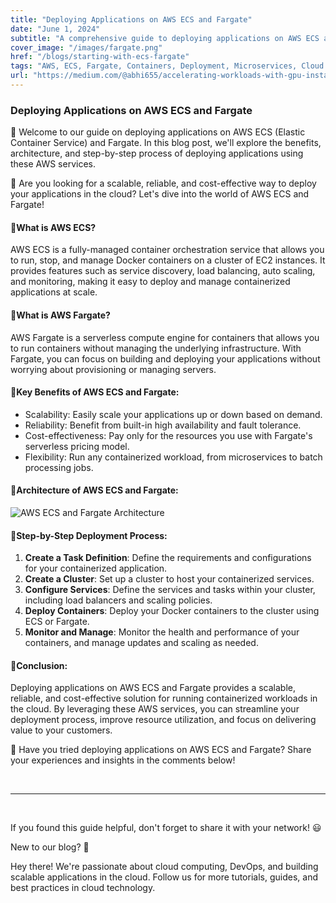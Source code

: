 ```yaml
---
title: "Deploying Applications on AWS ECS and Fargate"
date: "June 1, 2024"
subtitle: "A comprehensive guide to deploying applications on AWS ECS and Fargate"
cover_image: "/images/fargate.png"
href: "/blogs/starting-with-ecs-fargate"
tags: "AWS, ECS, Fargate, Containers, Deployment, Microservices, Cloud Computing"
url: "https://medium.com/@abhi655/accelerating-workloads-with-gpu-instances-on-aws-a-comprehensive-guide-part1-starting-small-993d5d6c9155"
---
```


### **Deploying Applications on AWS ECS and Fargate**


🚀 Welcome to our guide on deploying applications on AWS ECS (Elastic Container Service) and Fargate. In this blog post, we'll explore the benefits, architecture, and step-by-step process of deploying applications using these AWS services.

🤔 Are you looking for a scalable, reliable, and cost-effective way to deploy your applications in the cloud? Let's dive into the world of AWS ECS and Fargate!

#### 🚀**What is AWS ECS?**

AWS ECS is a fully-managed container orchestration service that allows you to run, stop, and manage Docker containers on a cluster of EC2 instances. It provides features such as service discovery, load balancing, auto scaling, and monitoring, making it easy to deploy and manage containerized applications at scale.

#### 🚀**What is AWS Fargate?**

AWS Fargate is a serverless compute engine for containers that allows you to run containers without managing the underlying infrastructure. With Fargate, you can focus on building and deploying your applications without worrying about provisioning or managing servers.

#### 🚀**Key Benefits of AWS ECS and Fargate:**

- Scalability: Easily scale your applications up or down based on demand.
- Reliability: Benefit from built-in high availability and fault tolerance.
- Cost-effectiveness: Pay only for the resources you use with Fargate's serverless pricing model.
- Flexibility: Run any containerized workload, from microservices to batch processing jobs.

#### 🚀**Architecture of AWS ECS and Fargate:**

![AWS ECS and Fargate Architecture](/images/aws-ecs-fargate.png)

#### 🚀**Step-by-Step Deployment Process:**

1. **Create a Task Definition**: Define the requirements and configurations for your containerized application.
2. **Create a Cluster**: Set up a cluster to host your containerized services.
3. **Configure Services**: Define the services and tasks within your cluster, including load balancers and scaling policies.
4. **Deploy Containers**: Deploy your Docker containers to the cluster using ECS or Fargate.
5. **Monitor and Manage**: Monitor the health and performance of your containers, and manage updates and scaling as needed.

#### 🚀**Conclusion:**

Deploying applications on AWS ECS and Fargate provides a scalable, reliable, and cost-effective solution for running containerized workloads in the cloud. By leveraging these AWS services, you can streamline your deployment process, improve resource utilization, and focus on delivering value to your customers.

🤔 Have you tried deploying applications on AWS ECS and Fargate? Share your experiences and insights in the comments below!

&nbsp;
&nbsp;

---

&nbsp;
&nbsp;

If you found this guide helpful, don't forget to share it with your network! 😃

New to our blog? 🎉

Hey there! We're passionate about cloud computing, DevOps, and building scalable applications in the cloud. Follow us for more tutorials, guides, and best practices in cloud technology.

